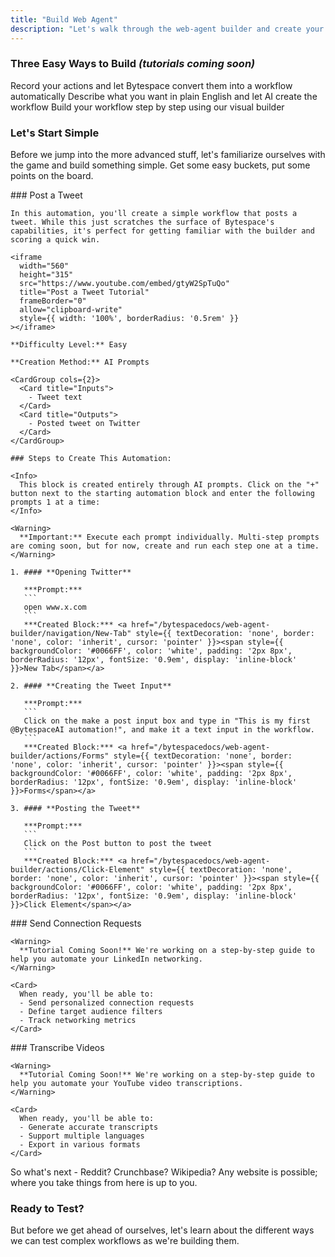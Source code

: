 ```yaml
---
title: "Build Web Agent"
description: "Let's walk through the web-agent builder and create your first automation."
---
```


### Three Easy Ways to Build *(tutorials coming soon)*

<CardGroup cols={3}>
  <Card title="Recording" icon="video">
    Record your actions and let Bytespace convert them into a workflow automatically
  </Card>
  <Card title="AI Prompting" icon="wand-magic-sparkles">
    Describe what you want in plain English and let AI create the workflow
  </Card>
  <Card title="Manual Editing" icon="pen-to-square">
    Build your workflow step by step using our visual builder
  </Card>
</CardGroup>

### Let's Start Simple

Before we jump into the more advanced stuff, let's familiarize ourselves with the game and build something simple. Get some easy buckets, put some points on the board.

<Tabs>
  <Tab title="Twitter">
    ### Post a Tweet

    In this automation, you'll create a simple workflow that posts a tweet. While this just scratches the surface of Bytespace's capabilities, it's perfect for getting familiar with the builder and scoring a quick win.

    <iframe
      width="560"
      height="315"
      src="https://www.youtube.com/embed/gtyW2SpTuQo"
      title="Post a Tweet Tutorial"
      frameBorder="0"
      allow="clipboard-write"
      style={{ width: '100%', borderRadius: '0.5rem' }}
    ></iframe>

    **Difficulty Level:** Easy

    **Creation Method:** AI Prompts

    <CardGroup cols={2}>
      <Card title="Inputs">
        - Tweet text
      </Card>
      <Card title="Outputs">
        - Posted tweet on Twitter
      </Card>
    </CardGroup>

    ### Steps to Create This Automation:

    <Info>
      This block is created entirely through AI prompts. Click on the "+" button next to the starting automation block and enter the following prompts 1 at a time:
    </Info>

    <Warning>
      **Important:** Execute each prompt individually. Multi-step prompts are coming soon, but for now, create and run each step one at a time.
    </Warning>

    1. #### **Opening Twitter**
       
       ***Prompt:***
       ```
       open www.x.com
       ```
       ***Created Block:*** <a href="/bytespacedocs/web-agent-builder/navigation/New-Tab" style={{ textDecoration: 'none', border: 'none', color: 'inherit', cursor: 'pointer' }}><span style={{ backgroundColor: '#0066FF', color: 'white', padding: '2px 8px', borderRadius: '12px', fontSize: '0.9em', display: 'inline-block' }}>New Tab</span></a>

    2. #### **Creating the Tweet Input**
       
       ***Prompt:***
       ```
       Click on the make a post input box and type in "This is my first @BytespaceAI automation!", and make it a text input in the workflow.
       ```
       ***Created Block:*** <a href="/bytespacedocs/web-agent-builder/actions/Forms" style={{ textDecoration: 'none', border: 'none', color: 'inherit', cursor: 'pointer' }}><span style={{ backgroundColor: '#0066FF', color: 'white', padding: '2px 8px', borderRadius: '12px', fontSize: '0.9em', display: 'inline-block' }}>Forms</span></a>

    3. #### **Posting the Tweet**
       
       ***Prompt:***
       ```
       Click on the Post button to post the tweet
       ```
       ***Created Block:*** <a href="/bytespacedocs/web-agent-builder/actions/Click-Element" style={{ textDecoration: 'none', border: 'none', color: 'inherit', cursor: 'pointer' }}><span style={{ backgroundColor: '#0066FF', color: 'white', padding: '2px 8px', borderRadius: '12px', fontSize: '0.9em', display: 'inline-block' }}>Click Element</span></a>
  </Tab>
  <Tab title="LinkedIn">
    ### Send Connection Requests
    
    <Warning>
      **Tutorial Coming Soon!** We're working on a step-by-step guide to help you automate your LinkedIn networking.
    </Warning>

    <Card>
      When ready, you'll be able to:
      - Send personalized connection requests
      - Define target audience filters
      - Track networking metrics
    </Card>
  </Tab>
  <Tab title="YouTube">
    ### Transcribe Videos
    
    <Warning>
      **Tutorial Coming Soon!** We're working on a step-by-step guide to help you automate your YouTube video transcriptions.
    </Warning>

    <Card>
      When ready, you'll be able to:
      - Generate accurate transcripts
      - Support multiple languages
      - Export in various formats
    </Card>
  </Tab>
</Tabs>

<Note>
So what's next - Reddit? Crunchbase? Wikipedia? Any website is possible; where you take things from here is up to you.
</Note>

### Ready to Test?

But before we get ahead of ourselves, let's learn about the different ways we can test complex workflows as we're building them.

